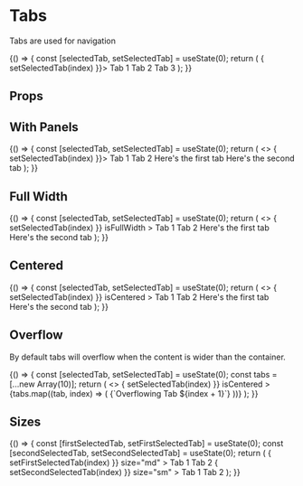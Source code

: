 
<Meta title="Components/Tabs/Overview" component={Tabs} />

# Tabs

Tabs are used for navigation

<Canvas isExpanded>
  <Story name="Default">
  {() => {
    const [selectedTab, setSelectedTab] = useState(0);
    return (
      <Tabs value={selectedTab} onChange={(event, index) => { setSelectedTab(index) }}>
        <Tabs.Item>
          Tab 1
        </Tabs.Item>
        <Tabs.Item>
          Tab 2
        </Tabs.Item>
        <Tabs.Item isDisabled>
          Tab 3
        </Tabs.Item>
      </Tabs>
    );
  }}
  </Story>
</Canvas>

## Props

<ArgsTable of={Tabs} />

## With Panels

<Canvas isExpanded>
  <Story name="With Panels">
  {() => {
    const [selectedTab, setSelectedTab] = useState(0);
    return (
      <>
        <Tabs value={selectedTab} onChange={(event, index) => { setSelectedTab(index) }}>
          <Tabs.Item>
            Tab 1
          </Tabs.Item>
          <Tabs.Item>
            Tab 2
          </Tabs.Item>
        </Tabs>
        <TabPanels value={selectedTab}>
          <Box padding="lg">
            Here's the first tab
          </Box>
          <Box padding="lg">
            Here's the second tab
          </Box>
        </TabPanels>
      </>
    );
  }}
  </Story>
</Canvas>

## Full Width

<Canvas isExpanded>
  <Story name="Full Width">
  {() => {
    const [selectedTab, setSelectedTab] = useState(0);
    return (
      <>
        <Tabs
          value={selectedTab}
          onChange={(event, index) => { setSelectedTab(index) }}
          isFullWidth
        >
          <Tabs.Item>
            Tab 1
          </Tabs.Item>
          <Tabs.Item>
            Tab 2
          </Tabs.Item>
        </Tabs>
        <TabPanels value={selectedTab}>
          <Box padding="lg">
            Here's the first tab
          </Box>
          <Box padding="lg">
            Here's the second tab
          </Box>
        </TabPanels>
      </>
    );
  }}
  </Story>
</Canvas>

## Centered

<Canvas isExpanded>
  <Story name="Centered">
  {() => {
    const [selectedTab, setSelectedTab] = useState(0);
    return (
      <>
        <Tabs
          value={selectedTab}
          onChange={(event, index) => { setSelectedTab(index) }}
          isCentered
        >
          <Tabs.Item>
            Tab 1
          </Tabs.Item>
          <Tabs.Item>
            Tab 2
          </Tabs.Item>
        </Tabs>
        <TabPanels value={selectedTab}>
          <Box padding="lg">
            Here's the first tab
          </Box>
          <Box padding="lg">
            Here's the second tab
          </Box>
        </TabPanels>
      </>
    );
  }}
  </Story>
</Canvas>

## Overflow

By default tabs will overflow when the content is wider than the container.

<Canvas isExpanded>
  <Story name="Overflow">
  {() => {
    const [selectedTab, setSelectedTab] = useState(0);
    const tabs = [...new Array(10)];
    return (
      <>
        <Tabs
          value={selectedTab}
          onChange={(event, index) => { setSelectedTab(index) }}
          isCentered
        >
          {tabs.map((tab, index) => (
            <Tabs.Item>
              {`Overflowing Tab ${index + 1}`}
            </Tabs.Item>
          ))}
        </Tabs>
      </>
    );
  }}
  </Story>
</Canvas>

## Sizes

<Canvas isExpanded>
  <Story name="Size">
  {() => {
    const [firstSelectedTab, setFirstSelectedTab] = useState(0);
    const [secondSelectedTab, setSecondSelectedTab] = useState(0);
    return (
      <Box childGap="md">
        <Tabs
          value={firstSelectedTab}
          onChange={(event, index) => { setFirstSelectedTab(index) }}
          size="md"
        >
          <Tabs.Item>
            Tab 1
          </Tabs.Item>
          <Tabs.Item>
            Tab 2
          </Tabs.Item>
        </Tabs>
        <Tabs
          value={secondSelectedTab}
          onChange={(event, index) => { setSecondSelectedTab(index) }}
          size="sm"
        >
          <Tabs.Item>
            Tab 1
          </Tabs.Item>
          <Tabs.Item>
            Tab 2
          </Tabs.Item>
        </Tabs>
      </Box>
    );
  }}
  </Story>
</Canvas>